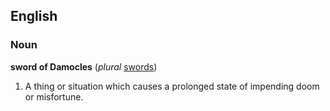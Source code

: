 ==English==
===Noun===
'''sword of Damocles''' (''plural'' [[swords]])
#A thing or situation which causes a prolonged state of impending doom or misfortune.